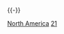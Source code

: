 {{commonscat|North America in the 21st century}}
{{-}}
{{CatRel|20世紀北美洲}}

[[Category:21世紀各大洲|North America]]
[[Category:各世纪北美洲|21]]